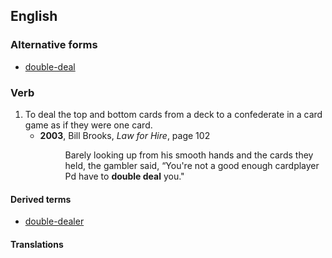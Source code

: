 ==English==

===Alternative forms===
* [[double-deal]]
===Verb===
{{head|en|verb|head=to [[double]] [[deal]]}}
# To deal the top and bottom cards from a deck to a confederate in a card game as if they were one card.
#* '''2003''', Bill Brooks, ''Law for Hire'', page 102
#*: Barely looking up from his smooth hands and the cards they held, the gambler said, “You're not a good enough cardplayer Pd have to '''double deal''' you."

====Derived terms====
* [[double-dealer]]

====Translations====
{{trans-top|to deal the top and bottom cards from a deck}}
{{trans-mid}}
{{trans-bottom}}
